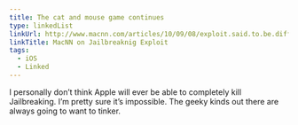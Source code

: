```yaml
---
title: The cat and mouse game continues
type: linkedList
linkUrl: http://www.macnn.com/articles/10/09/08/exploit.said.to.be.difficult.for.apple.to.fix
linkTitle: MacNN on Jailbreaknig Exploit
tags:
  - iOS
  - Linked
---
```


I personally don’t think Apple will ever be able to completely kill Jailbreaking. I’m pretty sure it’s impossible. The geeky kinds out there are always going to want to tinker.
